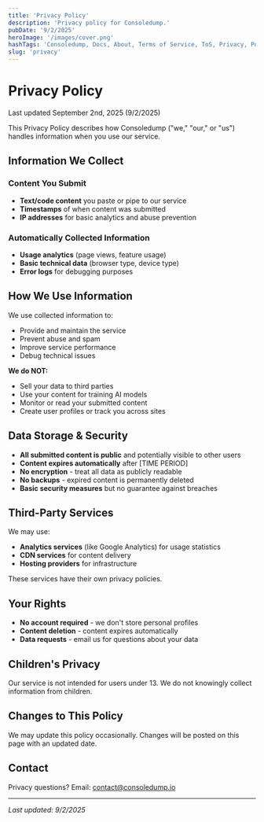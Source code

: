 ```yaml
---
title: 'Privacy Policy'
description: 'Privacy policy for Consoledump.'
pubDate: '9/2/2025'
heroImage: '/images/cover.png'
hashTags: 'Consoledump, Docs, About, Terms of Service, ToS, Privacy, Policy, Legal'
slug: 'privacy'
---
```


# Privacy Policy

Last updated <span class="text-blue-500">September 2nd, 2025</span> (9/2/2025)

This Privacy Policy describes how Consoledump ("we," "our," or "us") handles information when you use our service.

## Information We Collect

### Content You Submit
- **Text/code content** you paste or pipe to our service
- **Timestamps** of when content was submitted
- **IP addresses** for basic analytics and abuse prevention

### Automatically Collected Information
- **Usage analytics** (page views, feature usage)
- **Basic technical data** (browser type, device type)
- **Error logs** for debugging purposes

## How We Use Information

We use collected information to:
- Provide and maintain the service
- Prevent abuse and spam
- Improve service performance
- Debug technical issues

**We do NOT:**
- Sell your data to third parties
- Use your content for training AI models
- Monitor or read your submitted content
- Create user profiles or track you across sites

## Data Storage & Security

- **All submitted content is public** and potentially visible to other users
- **Content expires automatically** after [TIME PERIOD]
- **No encryption** - treat all data as publicly readable
- **No backups** - expired content is permanently deleted
- **Basic security measures** but no guarantee against breaches

## Third-Party Services

We may use:
- **Analytics services** (like Google Analytics) for usage statistics
- **CDN services** for content delivery
- **Hosting providers** for infrastructure

These services have their own privacy policies.

## Your Rights

- **No account required** - we don't store personal profiles
- **Content deletion** - content expires automatically
- **Data requests** - email us for questions about your data

## Children's Privacy

Our service is not intended for users under 13. We do not knowingly collect information from children.

## Changes to This Policy

We may update this policy occasionally. Changes will be posted on this page with an updated date.

## Contact

Privacy questions? Email: <a href="mailto:contact@consoledump.io">contact@consoledump.io</a>

---

*Last updated: 9/2/2025*

<SiteFooter />